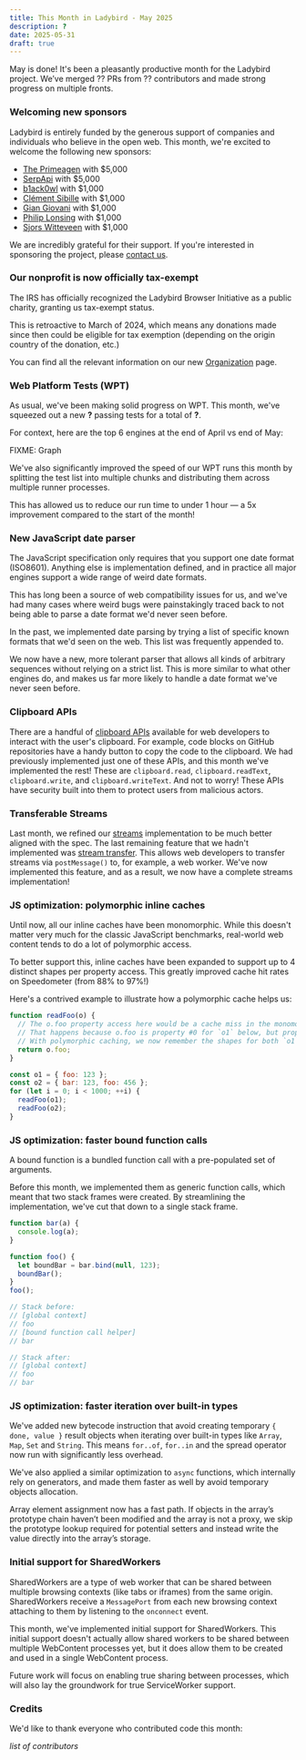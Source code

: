 ```yaml
---
title: This Month in Ladybird - May 2025
description: ?
date: 2025-05-31
draft: true
---
```


May is done! It's been a pleasantly productive month for the Ladybird project. We’ve merged ?? PRs from ?? contributors and made strong progress on multiple fronts.

### Welcoming new sponsors

Ladybird is entirely funded by the generous support of companies and individuals who believe in the open web. This month, we're excited to welcome the following new sponsors:

- [The Primeagen](https://terminal.shop/) with $5,000
- [SerpApi](https://serpapi.com/) with $5,000
- [b1ack0wl](http://www.b1ack0wl.com/) with $1,000
- [Clément Sibille](https://lisible.xyz/) with $1,000
- [Gian Giovani](https://wejick.wordpress.com/) with $1,000
- [Philip Lonsing](https://www.linkedin.com/in/philiplonsing/) with $1,000
- [Sjors Witteveen](https://kabutops.com/) with $1,000

We are incredibly grateful for their support. If you're interested in sponsoring the project, please [contact us](mailto:contact@ladybird.org).

### Our nonprofit is now officially tax-exempt

The IRS has officially recognized the Ladybird Browser Initiative as a public charity, granting us tax-exempt status.

This is retroactive to March of 2024, which means any donations made since then could be eligible for tax exemption (depending on the origin country of the donation, etc.)

You can find all the relevant information on our new [Organization](https://ladybird.org/organization/) page.

### Web Platform Tests (WPT)

As usual, we've been making solid progress on WPT. This month, we've squeezed out a new **?** passing tests for a total of **?**.

For context, here are the top 6 engines at the end of April vs end of May:

FIXME: Graph

We've also significantly improved the speed of our WPT runs this month by splitting the test list into multiple chunks and distributing them across multiple runner processes.

This has allowed us to reduce our run time to under 1 hour — a 5x improvement compared to the start of the month!

### New JavaScript date parser

The JavaScript specification only requires that you support one date format (ISO8601). Anything else is implementation defined, and in practice all major engines support a wide range of weird date formats.

This has long been a source of web compatibility issues for us, and we've had many cases where weird bugs were painstakingly traced back to not being able to parse a date format we'd never seen before.

In the past, we implemented date parsing by trying a list of specific known formats that we'd seen on the web. This list was frequently appended to.

We now have a new, more tolerant parser that allows all kinds of arbitrary sequences without relying on a strict list. This is more similar to what other engines do, and makes us far more likely to handle a date format we've never seen before.

### Clipboard APIs

There are a handful of [clipboard APIs](https://developer.mozilla.org/en-US/docs/Web/API/Clipboard_API) available for
web developers to interact with the user's clipboard. For example, code blocks on GitHub repositories have a handy
button to copy the code to the clipboard. We had previously implemented just one of these APIs, and this month we've
implemented the rest! These are `clipboard.read`, `clipboard.readText`, `clipboard.write`, and `clipboard.writeText`.
And not to worry! These APIs have security built into them to protect users from malicious actors.

### Transferable Streams

Last month, we refined our [streams](https://developer.mozilla.org/en-US/docs/Web/API/Streams_API) implementation to be
much better aligned with the spec. The last remaining feature that we hadn't implemented was
[stream transfer](https://github.com/whatwg/streams/blob/main/transferable-streams-explainer.md). This allows web
developers to transfer streams via `postMessage()` to, for example, a web worker. We've now implemented this feature,
and as a result, we now have a complete streams implementation!

### JS optimization: polymorphic inline caches

Until now, all our inline caches have been monomorphic. While this doesn't matter very much for the classic JavaScript benchmarks, real-world web content tends to do a lot of polymorphic access.

To better support this, inline caches have been expanded to support up to 4 distinct shapes per property access. This greatly improved cache hit rates on Speedometer (from 88% to 97%!)

Here's a contrived example to illustrate how a polymorphic cache helps us:

```js
function readFoo(o) {
  // The o.foo property access here would be a cache miss in the monomorphic case.
  // That happens because o.foo is property #0 for `o1` below, but property #1 for `o2`.
  // With polymorphic caching, we now remember the shapes for both `o1` and `o2` and always hit!
  return o.foo;
}

const o1 = { foo: 123 };
const o2 = { bar: 123, foo: 456 };
for (let i = 0; i < 1000; ++i) {
  readFoo(o1);
  readFoo(o2);
}
```

### JS optimization: faster bound function calls

A bound function is a bundled function call with a pre-populated set of arguments.

Before this month, we implemented them as generic function calls, which meant that two stack frames were created. By streamlining the implementation, we've cut that down to a single stack frame.

```js
function bar(a) {
  console.log(a);
}

function foo() {
  let boundBar = bar.bind(null, 123);
  boundBar();
}
foo();

// Stack before:
// [global context]
// foo
// [bound function call helper]
// bar

// Stack after:
// [global context]
// foo
// bar
```

### JS optimization: faster iteration over built-in types

We've added new bytecode instruction that avoid creating temporary `{ done, value }` result objects when iterating over built-in types like `Array`, `Map`, `Set` and `String`. This means `for..of`, `for..in` and the spread operator now run with significantly less overhead.

We've also applied a similar optimization to `async` functions, which internally rely on generators, and made them faster as well by avoid temporary objects allocation.

Array element assignment now has a fast path. If objects in the array’s prototype chain haven’t been modified and the array is not a proxy, we skip the prototype lookup required for potential setters and instead write the value directly into the array’s storage.

### Initial support for SharedWorkers

SharedWorkers are a type of web worker that can be shared between multiple browsing contexts (like tabs or iframes) from the same origin.
SharedWorkers receive a `MessagePort` from each new browsing context attaching to them by listening to the `onconnect` event.

This month, we've implemented initial support for SharedWorkers. This initial support doesn't actually allow shared workers to be shared between multiple WebContent processes yet,
but it does allow them to be created and used in a single WebContent process.

Future work will focus on enabling true sharing between processes, which will also lay the groundwork for true ServiceWorker support.

### Credits

We'd like to thank everyone who contributed code this month:

_list of contributors_
